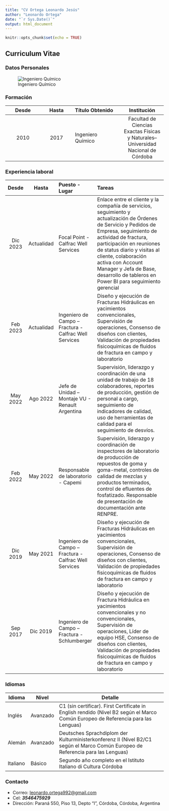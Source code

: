 ```yaml
---
title: "CV Ortega Leonardo Jesús"
author: "Leonardo Ortega"
date: "`r Sys.Date()`"
output: html_document
---
```


```r
knitr::opts_chunk$set(echo = TRUE)
```

## Curriculum Vitae

### Datos Personales
![Ingeniero Químico](foto_cv.jpg)



### Formación
| Desde | Hasta | Título Obtenido | Institución | 
|:-------:|:------:|:-----------|:---------:| 
| 2010 | 2017| Ingeniero Químico| Facultad de Ciencias Exactas Físicas y Naturales– Universidad Nacional de Córdoba 



### Experiencia laboral

| Desde    | Hasta      | Puesto - Lugar      | Tareas                                                                 |
|:--------:|:----------:|:--------------------|:-----------------------------------------------------------------------| 
| Dic 2023 | Actualidad | Focal Point - Calfrac Well Services | Enlace entre el cliente y la compañía de servicios, seguimiento y actualización de Órdenes de Servicio y Pedidos de Empresa, seguimiento de actividad de fractura, participación en reuniones de status diario y visitas al cliente, colaboración activa con Account Manager y Jefa de Base, desarrollo de tableros en Power BI para seguimiento gerencial|
| Feb 2023 | Actualidad | Ingeniero de Campo – Fractura - Calfrac Well Services | Diseño y ejecución de Fracturas Hidráulicas en yacimientos convencionales, Supervisión de operaciones, Consenso de diseños con clientes, Validación de propiedades fisicoquímicas de fluidos de fractura en campo y laboratorio|
| May 2022 | Ago 2022 | Jefe de Unidad – Montaje VU - Renault Argentina | Supervisión, liderazgo y coordinación de una unidad de trabajo de 18 colaboradores, reportes de producción, gestión de personal a cargo, seguimiento de indicadores de calidad, uso de herramientas de calidad para el seguimiento de desvíos.|
| Feb 2022 | May 2022 | Responsable de laboratorio - Capemi | Supervisión, liderazgo y coordinación de inspectores de laboratorio de producción de repuestos de goma y goma-metal, controles de calidad de mezclas y productos terminados, control de efluentes de fosfatizado. Responsable de presentación de documentación ante RENPRE.|
| Dic 2019 | May 2021 | Ingeniero de Campo – Fractura - Calfrac Well Services | Diseño y ejecución de Fracturas Hidráulicas en yacimientos convencionales, Supervisión de operaciones, Consenso de diseños con clientes, Validación de propiedades fisicoquímicas de fluidos de fractura en campo y laboratorio|
| Sep 2017 | Dic 2019 | Ingeniero de Campo – Fractura - Schlumberger | Diseño y ejecución de Fractura Hidráulica en yacimientos convencionales y no convencionales, Supervisión de operaciones, Líder de equipo HSE, Consenso de diseños con clientes, Validación de propiedades fisicoquímicas de fluidos de fractura en campo y laboratorio|

### Idiomas
| Idioma  | Nivel    | Detalle                                                                                                         |
|---------|----------|-----------------------------------------------------------------------------------------------------------------|
| Inglés  | Avanzado | C1 (sin certificar).  First Certificate in English rendido (Nivel B2 según el Marco Común Europeo de Referencia para las Lenguas) |
| Alemán  | Avanzado | Deutsches Sprachdiplom der Kulturministerkonferenz II (Nivel B2/C1 según el Marco Común Europeo de Referencia para las Lenguas) |
| Italiano| Básico   | Segundo año completo en el Istituto Italiano di Cultura Córdoba

### Contacto

- Correo: <leonardo.ortega992@gmail.com>
- Cel: ***3546475929***
- Dirección: Paraná 550, Piso 13, Depto “I”,
Córdoba, Córdoba, Argentina
